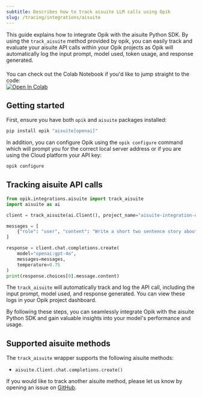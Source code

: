 ```yaml
---
subtitle: Describes how to track aisuite LLM calls using Opik
slug: /tracing/integrations/aisuite
---
```


This guide explains how to integrate Opik with the aisuite Python SDK. By using the `track_aisuite` method provided by opik, you can easily track and evaluate your aisuite API calls within your Opik projects as Opik will automatically log the input prompt, model used, token usage, and response generated.

<div style="display: flex; align-items: center; flex-wrap: wrap; margin: 20px 0;">
  <span style="margin-right: 10px;">
    You can check out the Colab Notebook if you'd like to jump straight to the code:
  </span>
  <a
    href="https://colab.research.google.com/github/comet-ml/opik/blob/main/apps/opik-documentation/documentation/docs/cookbook/aisuite.ipynb"
    target="_blank"
    rel="noopener noreferrer"
  >
    <img
      src="https://colab.research.google.com/assets/colab-badge.svg"
      alt="Open In Colab"
      style="vertical-align: middle;"
    />
  </a>
</div>

## Getting started

First, ensure you have both `opik` and `aisuite` packages installed:

```bash
pip install opik "aisuite[openai]"
```

In addition, you can configure Opik using the `opik configure` command which will prompt you for the correct local server address or if you are using the Cloud platform your API key:

```bash
opik configure
```

## Tracking aisuite API calls

```python
from opik.integrations.aisuite import track_aisuite
import aisuite as ai

client = track_aisuite(ai.Client(), project_name="aisuite-integration-demo")

messages = [
    {"role": "user", "content": "Write a short two sentence story about Opik."},
]

response = client.chat.completions.create(
    model="openai:gpt-4o",
    messages=messages,
    temperature=0.75
)
print(response.choices[0].message.content)
```

The `track_aisuite` will automatically track and log the API call, including the input prompt, model used, and response generated. You can view these logs in your Opik project dashboard.

By following these steps, you can seamlessly integrate Opik with the aisuite Python SDK and gain valuable insights into your model's performance and usage.

## Supported aisuite methods

The `track_aisuite` wrapper supports the following aisuite methods:

- `aisuite.Client.chat.completions.create()`

If you would like to track another aisuite method, please let us know by opening an issue on [GitHub](https://github.com/comet-ml/opik/issues).
